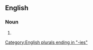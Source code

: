 ==English==

===Noun===
{{head|en|noun form}}

# {{plural of|en|idiomaticity}}

[[Category:English plurals ending in "-ies"]]